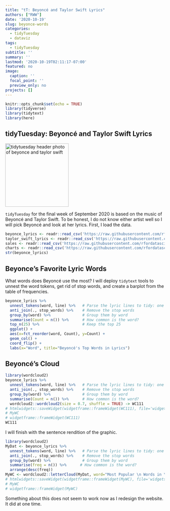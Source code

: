 ---
title: "tT: Beyoncé and Taylor Swift Lyrics"
authors: ["RWW"]
date: '2020-10-19'
slug: beyonce-words
categories:
  - tidyTuesday
  - dataviz
tags:
  - tidyTuesday
subtitle: ''
summary: ''
lastmod: '2020-10-19T02:11:17-07:00'
featured: no
image:
  caption: ''
  focal_point: ''
  preview_only: no
projects: []
---


```{r setup, include=FALSE}
knitr::opts_chunk$set(echo = TRUE)
library(tidyverse)
library(tidytext)
library(here)
```

## tidyTuesday: Beyoncé and Taylor Swift Lyrics

<img src="https://camo.githubusercontent.com/9fd20607eb6961861f803167a3d1f17a3724d360af97051e556eeaeb516ab14e/68747470733a2f2f616b6e732d696d616765732e656f6e6c696e652e636f6d2f656f6c5f696d616765732f456e746972655f536974652f323031393732312f72735f31303234783735392d3139303832313132353131322d313032342e7461796c6f722d73776966742d6265796f6e63652d323030392d6d74762d766d61732e63742e3038323131392e6a70673f6669743d61726f756e64253743313032343a6175746f266f75747075742d7175616c6974793d39302663726f703d313032343a6175746f3b63656e7465722c746f70" alt="tidytuesday header photo of beyonce and taylor swift" width="200"/>

`tidyTuesday` for the final week of September 2020 is based on the music of  Beyoncé and Taylor Swift.  To be honest, I do not know either artist well so I will pick Beyoncé and look at her lyrics.  First, I load the data.

```{r}
beyonce_lyrics <- readr::read_csv('https://raw.githubusercontent.com/rfordatascience/tidytuesday/master/data/2020/2020-09-29/beyonce_lyrics.csv')
taylor_swift_lyrics <- readr::read_csv('https://raw.githubusercontent.com/rfordatascience/tidytuesday/master/data/2020/2020-09-29/taylor_swift_lyrics.csv')
sales <- readr::read_csv('https://raw.githubusercontent.com/rfordatascience/tidytuesday/master/data/2020/2020-09-29/sales.csv')
charts <- readr::read_csv('https://raw.githubusercontent.com/rfordatascience/tidytuesday/master/data/2020/2020-09-29/charts.csv')
str(beyonce_lyrics)
```

## Beyonce's Favorite Lyric Words

What words does Beyoncé use the most?  I will deploy `tidytext` tools to unnest the word tokens, get rid of stop words, and create a barplot from the table of frequencies.

```{r}
beyonce_lyrics %>% 
  unnest_tokens(word, line) %>%   # Parse the lyric lines to tidy: one word per row.
  anti_join(., stop_words) %>%    # Remove the stop words
  group_by(word) %>%              # Group them by word
  summarise(Count = n()) %>%      # How common is the word?
  top_n(25) %>%                   # Keep the top 25
  ggplot() + 
  aes(x=fct_reorder(word, Count), y=Count) + 
  geom_col() + 
  coord_flip() + 
  labs(x="Word", title="Beyoncé's Top Words in Lyrics")
```

## Beyoncé's Cloud

```{r BC1}
library(wordcloud2)
beyonce_lyrics %>% 
  unnest_tokens(word, line) %>%   # Parse the lyric lines to tidy: one word per row.
  anti_join(., stop_words) %>%    # Remove the stop words
  group_by(word) %>%              # Group them by word
  summarise(Count = n()) %>%      # How common is the word?
  wordcloud2::wordcloud2(size = 0.7, shuffle = TRUE) -> WC111
# htmlwidgets::saveWidget(widgetframe::frameWidget(WC111), file='widgets/wcbey.html')
# MyWC
# widgetframe::frameWidget(WC111)
WC111
```

I will finish with the sentence rendition of the graphic.

```{r BC2}
library(wordcloud2)
MyDat <- beyonce_lyrics %>% 
  unnest_tokens(word, line) %>%   # Parse the lyric lines to tidy: one word per row.
  anti_join(., stop_words) %>%    # Remove the stop words
  group_by(word) %>%              # Group them by word
  summarise(freq = n()) %>%      # How common is the word?
  arrange(desc(freq))
MyWC <- wordcloud2::letterCloud(MyDat, word="Most Popular \n Words in \n Beyonce \n Lyrics", wordSize = 1.75, backgroundColor="lightblue", color='random-dark', size=0.8)
# htmlwidgets::saveWidget(widgetframe::frameWidget(MyWC), file='widgets/beyonce.html')
# MyWC
# widgetframe::frameWidget(MyWC)
```

Something about this does not seem to work now as I redesign the website.  It did at one time.

